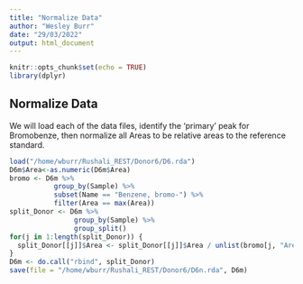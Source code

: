 ```yaml
---
title: "Normalize Data"
author: "Wesley Burr"
date: "29/03/2022"
output: html_document
---
```


```r
knitr::opts_chunk$set(echo = TRUE)
library(dplyr)
```

## Normalize Data

We will load each of the data files, identify the 'primary' peak for
Bromobenze, then normalize all Areas to be relative areas to the
reference standard.

```r
load("/home/wburr/Rushali_REST/Donor6/D6.rda")
D6m$Area<-as.numeric(D6m$Area)
bromo <- D6m %>% 
           group_by(Sample) %>% 
           subset(Name == "Benzene, bromo-") %>%
           filter(Area == max(Area))
split_Donor <- D6m %>% 
                group_by(Sample) %>%
                group_split()
for(j in 1:length(split_Donor)) {
  split_Donor[[j]]$Area <- split_Donor[[j]]$Area / unlist(bromo[j, "Area"])
}
D6m <- do.call("rbind", split_Donor)
save(file = "/home/wburr/Rushali_REST/Donor6/D6n.rda", D6m)
```

